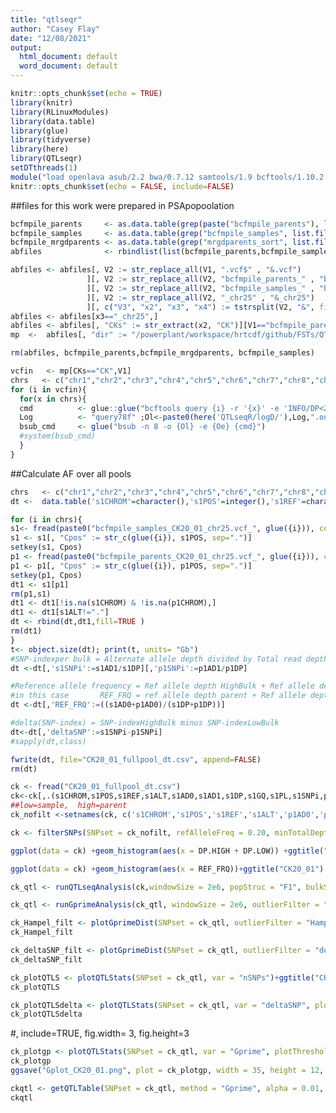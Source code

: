 ```yaml
---
title: "qtlseqr"
author: "Casey Flay"
date: "12/08/2021"
output:
  html_document: default
  word_document: default
---
```


```r
knitr::opts_chunk$set(echo = TRUE)
library(knitr)
library(RLinuxModules)
library(data.table)
library(glue)
library(tidyverse)
library(here)
library(QTLseqr)
setDTthreads(1)
module("load openlava asub/2.2 bwa/0.7.12 samtools/1.9 bcftools/1.10.2 perlbrew/0.76")
knitr::opts_chunk$set(echo = FALSE, include=FALSE)
```

##files for this work were prepared in PSApopoolation
```r
bcfmpile_parents     <- as.data.table(grep(paste("bcfmpile_parents"), list.files(path="."), invert=FALSE, value=TRUE))
bcfmpile_samples     <- as.data.table(grep("bcfmpile_samples", list.files(path="."), invert=FALSE, value=TRUE))
bcfmpile_mrgdparents <- as.data.table(grep("mrgdparents_sort", list.files(path="."), invert=FALSE, value=TRUE))
abfiles              <- rbindlist(list(bcfmpile_parents,bcfmpile_samples,bcfmpile_mrgdparents))

abfiles <- abfiles[, V2 := str_replace_all(V1, ".vcf$" , "&.vcf")
                 ][, V2 := str_replace_all(V2, "bcfmpile_parents_" , "bcfmpile_parents_&")
                 ][, V2 := str_replace_all(V2, "bcfmpile_samples_" , "bcfmpile_samples_&")
                 ][, V2 := str_replace_all(V2, "_chr25" , "&_chr25")
                 ][, c("V3", "x2", "x3", "x4") := tstrsplit(V2, "&", fixed=TRUE)]
abfiles <- abfiles[x3=="_chr25",]
abfiles <- abfiles[, "CKs" := str_extract(x2, "CK")][V1=="bcfmpile_parents_Russell_chr25.vcf", CKs := "CK"]
mp  <-  abfiles[, "dir" := "/powerplant/workspace/hrtcdf/github/FSTs/QTLseqR/"]

rm(abfiles, bcfmpile_parents,bcfmpile_mrgdparents, bcfmpile_samples)
```

```r
vcfin   <- mp[CKs=="CK",V1]
chrs   <- c("chr1","chr2","chr3","chr4","chr5","chr6","chr7","chr8","chr9","chr10","chr11","chr12","chr13","chr14","chr15","chr16","chr17","chr18","chr19","chr20","chr21","chr22","chr23","chr24","chr25","chr26","chr27","chr28","chr29")
for (i in vcfin){
  for(x in chrs){
  cmd          <- glue::glue("bcftools query {i} -r '{x}' -e 'INFO/DP<20 || INFO/DP>150' -f '[[%CHROM]]\t%POS\t%REF\t%ALT\t%AD{{0}}\t%AD{{1}}\t%DP[[\t%GQ\t%PL]] \n' -o {i}_{x}")
  Log          <- "query78f" ;Ol<-paste0(here('QTLseqR/logD/'),Log,".out");Oe<-paste0(here('QTLseqR/logD/'),Log,".err")
  bsub_cmd     <- glue("bsub -n 8 -o {Ol} -e {Oe} {cmd}")
  #system(bsub_cmd)
  }
}
```

##Calculate AF over all pools
```r
chrs   <- c("chr1","chr2","chr3","chr4","chr5","chr6","chr7","chr8","chr9","chr10","chr11","chr12","chr13","chr14","chr15","chr16","chr17","chr18","chr19","chr20","chr21","chr22","chr23","chr24","chr25","chr26","chr27","chr28","chr29")
dt <-  data.table('s1CHROM'=character(),'s1POS'=integer(),'s1REF'=character(),'s1ALT'=character(),'s1AD0'=integer(),'s1AD1'=integer(),'s1DP'=integer(),'s1GQ'=character(),'s1PL'=character(),'p1CHROM'=character(),'p1POS'=integer(),'p1REF'=character(),'p1ALT'=character(),'p1AD0'=integer(),'p1AD1'=integer(),'p1DP'=integer(),'p1GQ'=character(),'p1PL'=character(),'Cpos'==integer())

for (i in chrs){
s1<- fread(paste0("bcfmpile_samples_CK20_01_chr25.vcf_", glue({i})), col.names = c('s1CHROM','s1POS','s1REF','s1ALT','s1AD0','s1AD1','s1DP','s1GQ','s1PL'))
s1 <- s1[, "Cpos" := str_c(glue({i}), s1POS, sep=".")]
setkey(s1, Cpos)
p1 <- fread(paste0("bcfmpile_parents_CK20_01_chr25.vcf_", glue({i})), col.names = c('p1CHROM','p1POS','p1REF','p1ALT','p1AD0','p1AD1','p1DP','p1GQ','p1PL'))
p1 <- p1[, "Cpos" := str_c(glue({i}), p1POS, sep=".")]
setkey(p1, Cpos)
dt1 <- s1[p1]
rm(p1,s1)
dt1 <- dt1[!is.na(s1CHROM) & !is.na(p1CHROM),]
dt1 <- dt1[s1ALT!="."]
dt <- rbind(dt,dt1,fill=TRUE )
rm(dt1)
}
t<- object.size(dt); print(t, units= "Gb") 
#SNP-indexper bulk = Alternate allele depth divided by Total read depth
dt <-dt[,'s1SNPi':=s1AD1/s1DP][,'p1SNPi':=p1AD1/p1DP]

#Reference allele frequency = Ref allele depth HighBulk + Ref allele depth LowBulk divided by the Total read depth for both bulks
#in this case       REF_FRQ = ref allele depth parent + Ref allele depth xMalePool/  DPrussell + DPxMalePool
dt <-dt[,'REF_FRQ':=((s1AD0+p1AD0)/(s1DP+p1DP))]

#delta(SNP-index) = SNP-indexHighBulk minus SNP-indexLowBulk
dt<-dt[,'deltaSNP':=s1SNPi-p1SNPi]
#sapply(dt,class)

fwrite(dt, file="CK20_01_fullpool_dt.csv", append=FALSE)
rm(dt)
```

```r
ck <- fread("CK20_01_fullpool_dt.csv")
ck<-ck[,.(s1CHROM,s1POS,s1REF,s1ALT,s1AD0,s1AD1,s1DP,s1GQ,s1PL,s1SNPi,p1AD0,p1AD1,p1DP,p1GQ,p1PL,p1SNPi,REF_FRQ,deltaSNP)]
##low=sample,  high=parent
ck_nofilt <-setnames(ck, c('s1CHROM','s1POS','s1REF','s1ALT','p1AD0','p1AD1','p1DP','p1GQ','p1PL','p1SNPi','s1AD0','s1AD1','s1DP','s1GQ','s1PL','s1SNPi','REF_FRQ','deltaSNP'), c('CHROM','POS','REF','ALT','AD_REF.LOW','AD_ALT.LOW','DP.LOW','GQ.LOW','PL.LOW','SNPindex.LOW','AD_REF.HIGH','AD_ALT.HIGH','DP.HIGH','GQ.HIGH','PL.HIGH','SNPindex.HIGH','REF_FRQ','deltaSNP'))
```

```r
ck <- filterSNPs(SNPset = ck_nofilt, refAlleleFreq = 0.20, minTotalDepth = 40, maxTotalDepth = 90, depthDifference = 100, minSampleDepth = 10, minGQ = 100, verbose = TRUE)

```

```r
ggplot(data = ck) +geom_histogram(aes(x = DP.HIGH + DP.LOW)) +ggtitle("CK20_01") #+xlim(0,1000)
```

```r
ggplot(data = ck) +geom_histogram(aes(x = REF_FRQ))+ggtitle("CK20_01")
```


```r
ck_qtl <- runQTLseqAnalysis(ck,windowSize = 2e6, popStruc = "F1", bulkSize = c(3,18), replications = 10000, intervals = c(95, 99))
```

```r
ck_qtl <- runGprimeAnalysis(ck_qtl, windowSize = 2e6, outlierFilter = "deltaSNP", filterThreshold = 0.4)
```

```r
ck_Hampel_filt <- plotGprimeDist(SNPset = ck_qtl, outlierFilter = "Hampel")+ggtitle("CK20_01")
ck_Hampel_filt
```

```r
ck_deltaSNP_filt <- plotGprimeDist(SNPset = ck_qtl, outlierFilter = "deltaSNP", filterThreshold = 0.4) +ggtitle("CK20_01")
ck_deltaSNP_filt
```

```r
ck_plotQTLS <- plotQTLStats(SNPset = ck_qtl, var = "nSNPs")+ggtitle("CK20_01")
ck_plotQTLS
```


```r
ck_plotQTLSdelta <- plotQTLStats(SNPset = ck_qtl, var = "deltaSNP", plotIntervals = TRUE)+ggtitle("CK20_01")
ck_plotQTLSdelta
```
#, include=TRUE, fig.width= 3, fig.height=3
```r
ck_plotgp <- plotQTLStats(SNPset = ck_qtl, var = "Gprime", plotThreshold = TRUE, q = 0.01)+ggtitle("CK20_01")
ck_plotgp
ggsave("Gplot_CK20_01.png", plot = ck_plotgp, width = 35, height = 12, units = c("cm"), dpi = 320)
```

```r
ckqtl <- getQTLTable(SNPset = ck_qtl, method = "Gprime", alpha = 0.01, export=FALSE)
ckqtl
```

